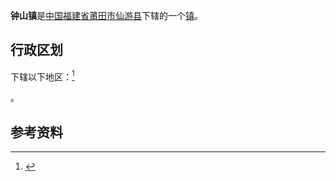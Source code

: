 {{中国乡级行政区|35/03/22/110/000
| 行政区全称 = 钟山镇
| 景观照片文件名 = 
| 景观照片描述 = 
| 汉语拼音 = 
| 通用拼音 = 
| 注音符號 = 
| 其它标音类型1 = 
| 其它标音1 = 
| 其它标音类型2 = 
| 其它标音2 = 
| 其它语言类型1 = 
| 其它语言地名1 = 
| 其它语言类型2 = 
| 其它语言地名2 = 
| 上级行政区 = [[福建省|福建省]][[莆田市|莆田市]][[仙游县|仙游县]]
| 行政区类别 = [[镇|镇]]
| 总面积 = 
| 户籍人口 = 
| 户籍人口年份 = 
| 常住人口 = 
| 常住人口年份 = 
| 人口密度 = 
| 行政区划 = 
| 官方网站 = 
| 政府驻地 = 
| 邮政编码 = 
| 电话区号 = 594
| 毗邻行政区 = 
| 位置图文件名 = 
| 位置图描述 = 
}}
{{noteTA
|T=zh:钟山镇 (仙游县);zh-hans:钟山县 (仙游县);zh-hk:鍾山縣 (仙遊縣);zh-tw:鍾山縣 (仙遊縣);
|1=zh:钟山;zh-hans:钟山;zh-hk:鍾山;zh-tw:鍾山;
}}
'''钟山镇'''是[[中华人民共和国|中国]][[福建省|福建省]][[莆田市|莆田市]][[仙游县|仙游县]]下辖的一个[[镇|镇]]。

== 行政区划 ==
{{PAGENAMEBASE}}下辖以下地区：<ref>{{PRC admin/ref sgc|35/03/22/110}}</ref>

{{PRC admin/children|35/03/22/110/000}}。

== 参考资料 ==
{{reflist}}

{{PRC admin/navcat|35/03/22/110/000}}